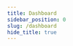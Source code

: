 ```yaml
---
title: Dashboard
sidebar_position: 0
slug: /dashboard
hide_title: true
---
```



<PageMetadata
    title="WTF Starknet Basecamp"
    description="Onboarding developers to Starknet！"
    image="https://gateway.pinata.cloud/ipfs/QmYDJ1c9WuqCsEPZDGo8huyCPPkYjd1WoqDvBhSbNsgtJ2/101.png"
/>
<DashboardTitle />
<QuizDashboard courseId={CourseId}></QuizDashboard>

